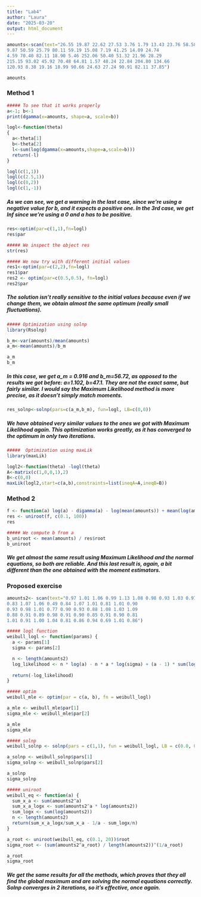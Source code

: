 ```yaml
---
title: "Lab4"
author: "Laura"
date: "2025-03-20"
output: html_document
---
```


```r
amounts<-scan(text="26.55 19.87 22.62 27.53 3.76 1.79 13.43 23.76 58.58 64.74
9.87 50.59 25.79 80.11 59.19 15.08 7.19 41.25 14.09 24.74
4.59 70.40 82.11 18.90 5.46 252.06 50.40 51.32 21.96 28.29
215.15 93.02 45.92 70.48 64.81 1.57 48.24 22.84 204.80 134.66
120.93 8.38 19.16 18.99 90.66 24.63 27.24 90.91 82.11 37.85")

amounts

```
### Method 1
```r
##### To see that it works properly
a<-1; b<-1
print(dgamma(x=amounts, shape=a, scale=b))

logl<-function(theta)
{
  a<-theta[1]
  b<-theta[2]
  l<-sum(log(dgamma(x=amounts,shape=a,scale=b)))
  return(-l)
}

logl(c(1,1))
logl(c(2.5,1))
logl(c(0,2))
logl(c(1,-1))
```
##### As we can see, we get a warning in the last case, since we're using a negative value for b, and it expects a positive one. In the 3rd case, we get Inf since we're using a 0 and a has to be positive.

```r
res<-optim(par=c(1,1),fn=logl)
res$par

##### We inspect the object res
str(res)

##### We now try with different initial values
res1<-optim(par=c(2,2),fn=logl)
res1$par
res2 <- optim(par=c(0.5,0.5), fn=logl)
res2$par
```
##### The solution isn't really sensitive to the initial values because even if we change them, we obtain almost the same optimum (really small fluctuations).

```r
##### Optimization using solnp
library(Rsolnp)

b_m<-var(amounts)/mean(amounts)
a_m<-mean(amounts)/b_m

a_m
b_m
```
##### In this case, we get a_m = 0.916 and b_m=56.72, as opposed to the results we got before: a=1.102, b=47.1. They are not the exact same, but fairly similar. I would say the Maximum Likelihood method is more precise, as it doesn't simply match moments. 
```r
res_solnp<-solnp(pars=c(a_m,b_m), fun=logl, LB=c(0,0))
```
##### We have obtained very similar values to the ones we got with Maximum Likelihood again. This optimization works greatly, as it has converged to the optimum in only two iterations. 

```r
#####  Optimization using maxLik
library(maxLik)

logl2<-function(theta) -logl(theta)
A<-matrix(c(1,0,0,1),2)
B<-c(0,0)
maxLik(logl2,start=c(a,b),constraints=list(ineqA=A,ineqB=B))
```

### Method 2
```r
f <- function(a) log(a) - digamma(a) - log(mean(amounts)) + mean(log(amounts))
res <- uniroot(f, c(0.1, 100))
res

##### We compute b from a
b_uniroot <- mean(amounts) / res$root
b_uniroot
```
##### We get almost the same result using Maximum Likelihood and the normal equations, so both are reliable. And this last result is, again, a bit different than the one obtained with the moment estimators. 

### Proposed exercise
```r
amounts2<- scan(text="0.97 1.01 1.06 0.99 1.13 1.08 0.98 0.93 1.03 0.97
0.83 1.07 1.06 0.49 0.84 1.07 1.01 0.81 1.01 0.90
0.93 0.98 1.01 0.77 0.90 0.93 0.88 1.08 1.03 1.09
0.88 0.91 0.89 0.98 0.91 0.90 0.85 0.91 0.90 0.81
1.01 0.91 1.00 1.04 0.81 0.86 0.94 0.69 1.01 0.86")

##### logl function
weibull_logl <- function(params) {
  a <- params[1]
  sigma <- params[2]

  n <- length(amounts2)
  log_likelihood <- n * log(a) - n * a * log(sigma) + (a - 1) * sum(log(amounts2)) - sum((amounts2 / sigma)^a)
  
  return(-log_likelihood)
}

##### optim
weibull_mle <- optim(par = c(a, b), fn = weibull_logl)

a_mle <- weibull_mle$par[1]
sigma_mle <- weibull_mle$par[2]

a_mle
sigma_mle

##### solnp
weibull_solnp <- solnp(pars = c(1,1), fun = weibull_logl, LB = c(0.0, 0.0))

a_solnp <- weibull_solnp$pars[1]
sigma_solnp <- weibull_solnp$pars[2]

a_solnp
sigma_solnp

##### uniroot
weibull_eq <- function(a) {
  sum_x_a <- sum(amounts2^a)
  sum_x_a_logx <- sum(amounts2^a * log(amounts2))
  sum_logx <- sum(log(amounts2))
  n <- length(amounts2)
  return(sum_x_a_logx/sum_x_a - 1/a - sum_logx/n)
}

a_root <- uniroot(weibull_eq, c(0.1, 20))$root
sigma_root <- (sum(amounts2^a_root) / length(amounts2))^(1/a_root)

a_root
sigma_root

```
##### We get the same results for all the methods, which proves that they all find the global maximum and are solving the normal equations correctly. Solnp converges in 2 iterations, so it's effective, once again. 
